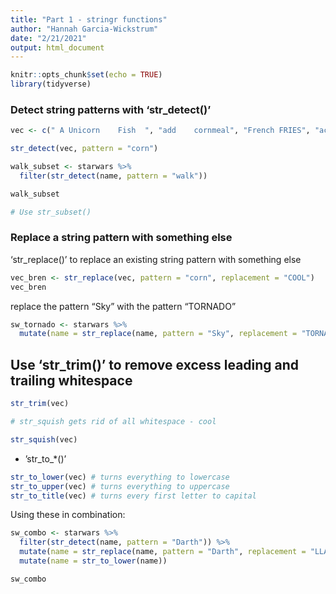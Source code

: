 ```yaml
---
title: "Part 1 - stringr functions"
author: "Hannah Garcia-Wickstrum"
date: "2/21/2021"
output: html_document
---
```


```r
knitr::opts_chunk$set(echo = TRUE)
library(tidyverse)
```

### Detect string patterns with 'str_detect()'

```r
vec <- c(" A Unicorn    Fish  ", "add    cornmeal", "French FRIES", "acron Squash")

str_detect(vec, pattern = "corn")
```

```r
walk_subset <- starwars %>% 
  filter(str_detect(name, pattern = "walk"))

walk_subset

# Use str_subset()
```

### Replace a string pattern with something else
'str_replace()' to replace an existing string pattern with something else

```r
vec_bren <- str_replace(vec, pattern = "corn", replacement = "COOL")
vec_bren
```

replace the pattern "Sky" with the pattern "TORNADO"
```r
sw_tornado <- starwars %>% 
  mutate(name = str_replace(name, pattern = "Sky", replacement = "TORNADO"))
```

## Use 'str_trim()' to remove excess leading and trailing whitespace

```r
str_trim(vec)

# str_squish gets rid of all whitespace - cool

str_squish(vec)
```

- 'str_to_*()'

```r
str_to_lower(vec) # turns everything to lowercase
str_to_upper(vec) # turns everything to uppercase
str_to_title(vec) # turns every first letter to capital
```

Using these in combination:

```r
sw_combo <- starwars %>% 
  filter(str_detect(name, pattern = "Darth")) %>% 
  mutate(name = str_replace(name, pattern = "Darth", replacement = "LLAMA")) %>% 
  mutate(name = str_to_lower(name))

sw_combo
```





